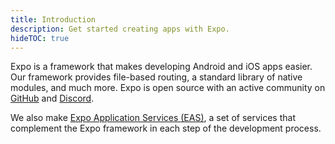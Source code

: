 ```yaml
---
title: Introduction
description: Get started creating apps with Expo.
hideTOC: true
---
```



Expo is a framework that makes developing Android and iOS apps easier. Our framework provides file-based routing, a standard library of native modules, and much more. Expo is open source with an active community on [GitHub](https://github.com/expo/expo) and [Discord](https://chat.expo.dev).

We also make [Expo Application Services (EAS)](https://expo.dev/eas), a set of services that complement the Expo framework in each step of the development process.

<BoxLink
  title="Quick start"
  description="Create a project, set up your development environment, and start developing."
  href="/get-started/create-a-project/"
  Icon={BookOpen02Icon}
/>
